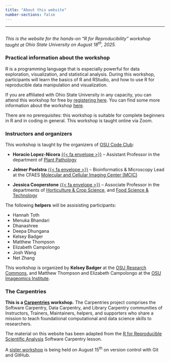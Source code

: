 ```yaml
---
title: "About this website"
number-sections: false
---
```


-----

<hr style="height:1pt; visibility:hidden;" />

*This is the website for the hands-on "R for Reproducibility" workshop taught at*
*Ohio State University on August 18^th^, 2025.*

### Practical information about the workshop

R is a programming language that is especially powerful for data exploration,
visualization, and statistical analysis. 
During this workshop, participants will learn the basics of R and RStudio,
and how to use R for reproducible data manipulation and visualization.

If you are affiliated with Ohio State University in any capacity,
you can attend this workshop for free by
[registering here](https://library.osu.edu/events/r-for-scientific-reproducibility-virtual-event-1). You can find some more information about the workshop [here](https://imageomics.github.io/2025-08-15-osu-online/).

There are no prerequisites: this workshop is suitable for complete beginners
in R and in coding in general.
This workshop is taught online via Zoom.

### Instructors and organizers

This workshop is taught by the organizers of [OSU Code Club](https://osu-codeclub.github.io):

- **Horacio Lopez-Nicora** [{{< fa envelope >}}](mailto:lopez-nicora.1@osu.edu) --
  Assistant Professor in the department of [Plant Pathology](https://plantpath.osu.edu)

- **Jelmer Poelstra** [{{< fa envelope >}}](mailto:poelstra.1@osu.edu) --
  Bioinformatics & Microscopy Lead at the CFAES
  [Molecular and Cellular Imaging Center (MCIC)](https://mcic.osu.edu)

- **Jessica Cooperstone** [{{< fa envelope >}}](mailto:cooperstone.1@osu.edu) --
  Associate Professor in the departments of
  [Horticulture & Crop Science](https://hcs.osu.edu),
  and [Food Science & Technology](https://fst.osu.edu)

The following **helpers** will be assisisting participants:

- Hannah Toth
- Menuka Bhandari
- Dhanashree
- Deepa Dhungana
- Kelsey Badger
- Matthew Thompson
- Elizabeth Campolongo
- Josh Wang
- Net Zhang

This workshop is organized by **Kelsey Badger** at the
[OSU Research Commons](https://library.osu.edu/researchcommons), and
Matthew Thompson and Elizabeth Campolongo at the
[OSU Imageomics Institute](https://imageomics.osu.edu/).

### The Carpentries

**This is a [Carpentries](https://carpentries.org/) workshop.**
The Carpentries project comprises the Software Carpentry, Data Carpentry,
and Library Carpentry communities of Instructors, Trainers, Maintainers, helpers,
and supporters who share a mission to teach foundational computational and
data science skills to researchers.

The material on this website has been adapted from the
[R for Reproducible Scientific Analysis](https://swcarpentry.github.io/r-novice-gapminder/)
Software Carpentry lesson.

A [sister workshop](https://imageomics.github.io/2025-08-15-osu-online/)
is being held on August 15^th^ on version control with Git and GitHub.
